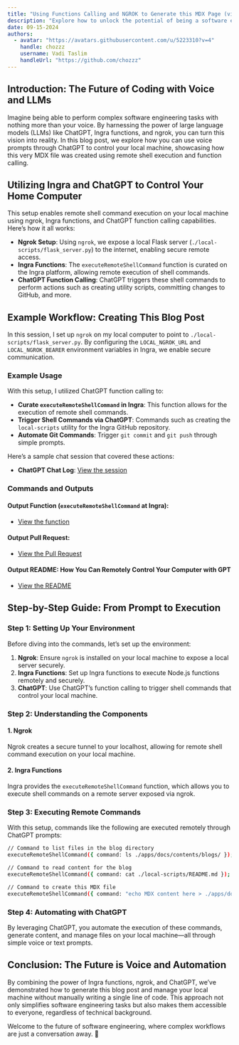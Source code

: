 ```yaml
---
title: "Using Functions Calling and NGROK to Generate this MDX Page (via ChatGPT)"
description: "Explore how to unlock the potential of being a software engineer by simply prompting with your voice through LLMs. This guide demonstrates the process of using Ingra functions and ngrok to dynamically generate an MDX blog page via ChatGPT, showcasing the future of hands-free coding and content creation."
date: 09-15-2024
authors:
  - avatar: "https://avatars.githubusercontent.com/u/5223310?v=4"
    handle: chozzz
    username: Vadi Taslim
    handleUrl: "https://github.com/chozzz"
---
```


## Introduction: The Future of Coding with Voice and LLMs

Imagine being able to perform complex software engineering tasks with nothing more than your voice. By harnessing the power of large language models (LLMs) like ChatGPT, Ingra functions, and ngrok, you can turn this vision into reality. In this blog post, we explore how you can use voice prompts through ChatGPT to control your local machine, showcasing how this very MDX file was created using remote shell execution and function calling.

## Utilizing Ingra and ChatGPT to Control Your Home Computer

This setup enables remote shell command execution on your local machine using ngrok, Ingra functions, and ChatGPT function calling capabilities. Here’s how it all works:

- **Ngrok Setup**: Using `ngrok`, we expose a local Flask server (`./local-scripts/flask_server.py`) to the internet, enabling secure remote access.
- **Ingra Functions**: The `executeRemoteShellCommand` function is curated on the Ingra platform, allowing remote execution of shell commands.
- **ChatGPT Function Calling**: ChatGPT triggers these shell commands to perform actions such as creating utility scripts, committing changes to GitHub, and more.

## Example Workflow: Creating This Blog Post

In this session, I set up `ngrok` on my local computer to point to `./local-scripts/flask_server.py`. By configuring the `LOCAL_NGROK_URL` and `LOCAL_NGROK_BEARER` environment variables in Ingra, we enable secure communication.

### Example Usage
With this setup, I utilized ChatGPT function calling to:

- **Curate `executeRemoteShellCommand` in Ingra**: This function allows for the execution of remote shell commands.
- **Trigger Shell Commands via ChatGPT**: Commands such as creating the `local-scripts` utility for the Ingra GitHub repository.
- **Automate Git Commands**: Trigger `git commit` and `git push` through simple prompts.

Here’s a sample chat session that covered these actions:
- **ChatGPT Chat Log**: [View the session](https://chatgpt.com/share/66e59238-dddc-8003-a47f-d4460c4e1c54)

### Commands and Outputs

#### Output Function (`executeRemoteShellCommand` at Ingra):
- [View the function](https://hubs.ingra.ai/repo/bakabit/functions/view/578caac0-1f9e-4c44-bf37-4560a15fa395)

#### Output Pull Request:
- [View the Pull Request](https://github.com/ingra-ai/ingra/pull/45/commits/2d29c6a947e38899fcc23e6a6eb57d4e732e12bf)

#### Output README: How You Can Remotely Control Your Computer with GPT
- [View the README](https://github.com/ingra-ai/ingra/blob/3260135f5afac3a92465f7b9cdf0bb8c1ffa21c7/local-scripts/README.md)

## Step-by-Step Guide: From Prompt to Execution

### Step 1: Setting Up Your Environment
Before diving into the commands, let’s set up the environment:

1. **Ngrok**: Ensure `ngrok` is installed on your local machine to expose a local server securely.
2. **Ingra Functions**: Set up Ingra functions to execute Node.js functions remotely and securely.
3. **ChatGPT**: Use ChatGPT’s function calling to trigger shell commands that control your local machine.

### Step 2: Understanding the Components
#### 1. Ngrok
Ngrok creates a secure tunnel to your localhost, allowing for remote shell command execution on your local machine.

#### 2. Ingra Functions
Ingra provides the `executeRemoteShellCommand` function, which allows you to execute shell commands on a remote server exposed via ngrok.

### Step 3: Executing Remote Commands
With this setup, commands like the following are executed remotely through ChatGPT prompts:
```bash
// Command to list files in the blog directory
executeRemoteShellCommand({ command: ls ./apps/docs/contents/blogs/ });

// Command to read content for the blog
executeRemoteShellCommand({ command: cat ./local-scripts/README.md });

// Command to create this MDX file
executeRemoteShellCommand({ command: "echo MDX content here > ./apps/docs/contents/blogs/new-blog.mdx" });
```

### Step 4: Automating with ChatGPT
By leveraging ChatGPT, you automate the execution of these commands, generate content, and manage files on your local machine—all through simple voice or text prompts.

## Conclusion: The Future is Voice and Automation

By combining the power of Ingra functions, ngrok, and ChatGPT, we’ve demonstrated how to generate this blog post and manage your local machine without manually writing a single line of code. This approach not only simplifies software engineering tasks but also makes them accessible to everyone, regardless of technical background.

Welcome to the future of software engineering, where complex workflows are just a conversation away. 🚀
